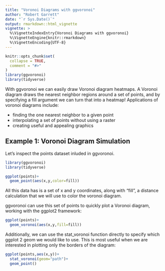 ```yaml
---
title: "Voronoi Diagrams with ggvoronoi"
author: "Robert Garrett"
date: "`r Sys.Date()`"
output: rmarkdown::html_vignette
vignette: >
  %\VignetteIndexEntry{Voronoi Diagrams with ggvoronoi}
  %\VignetteEngine{knitr::rmarkdown}
  %\VignetteEncoding{UTF-8}
---
```


```r
knitr::opts_chunk$set(
  collapse = TRUE,
  comment = "#>"
)
library(ggvoronoi)
library(tidyverse)
```


With ggvoronoi we can easily draw Voronoi diagram heatmaps. 
A Voronoi diagram draws the nearest neighbor regions around a set of points, and by specifying a fill argument we can turn that into a heatmap!
Applications of voronoi diagrams include:

- finding the one nearest neighbor to a given point
- interpolating a set of points without using a raster
- creating useful and appealing graphics

## Example 1: Voronoi Diagram Simulation

Let's inspect the points dataset inluded in ggvoronoi.

```r
library(ggvoronoi)
library(tidyverse)

ggplot(points)+
  geom_point(aes(x,y,color=fill))
```

All this data has is a set of x and y coordinates, along with "fill", a distance calculation that we will use to color the voronoi diagram.

ggvoronoi can use this set of points to quickly plot a Voronoi diagram, working with the ggplot2 framework:

```r
ggplot(points)+
  geom_voronoi(aes(x,y,fill=fill))
```

Additionally, we can use the stat_voronoi function directly to specify which ggplot 2 geom we would like to use.
This is most useful when we are interested in plotting only the borders of the diagram:

```r
ggplot(points,aes(x,y))+
  stat_voronoi(geom="path")+
  geom_point()
```


